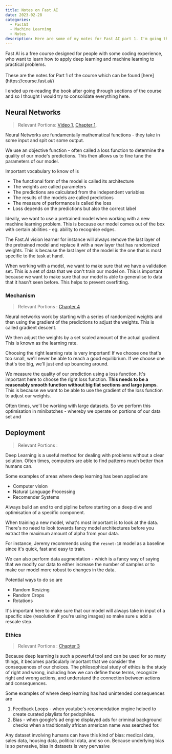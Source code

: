 ```yaml
---
title: Notes on Fast AI
date: 2023-02-28
categories:
  - FastAI
  - Machine Learning
  - Notes
description: Here are some of my notes for Fast AI part 1. I'm going through the course and the book and I'm trying to consolidate everything here.
---
```


<Callout>
Fast AI is a free course designed for people with some coding experience, who want to learn how to apply deep learning and machine learning to practical problems. <br /><br />These are the notes for Part 1 of the course which can be found [here](https://course.fast.ai/)
</Callout>

I ended up re-reading the book after going through sections of the course and so I thought I would try to consolidate everything here.

## Neural Networks

> Relevant Portions: [Video 1](https://www.youtube.com/watch?v=8SF_h3xF3cE), [Chapter 1](https://github.com/fastai/fastbook/blob/master/01_intro.ipynb), 

Neural Networks are fundamentally mathematical functions - they take in some input and spit out some output. 

<KommyImage blogImage={true} src = "https://pbs.twimg.com/media/FtuMEGpacAAOIil?format=png&name=medium" height = {400} width = {400} />

<StaticTweet id="1647063793200160768" />

We use an objective function - often called a loss function to determine the quality of our mode's predictions. This then allows us to fine tune the parameters of our model.

Important vocabulary to know of is 
- The functional form of the model is called its architecture
- The weights are called parameters
- The predictions are calculated from the independent variables
- The results of the models are called predictions
- The measure of performance is called the loss
- Loss depends on the predictions but also the correct label

Ideally, we want to use a pretrained model when working with a new machine learning problem. This is because our model comes out of the box with certain abilities - eg. ability to recognise edges. 

The Fast.AI vision learner for instance will always remove the last layer of the pretrained model and replace it with a new layer that has randomized weights. This is because the last layer of the model is the one that is most specific to the task at hand.

When working with a model, we want to make sure that we have a validation set. This is a set of data that we don't train our model on. This is important because we want to make sure that our model is able to generalise to data that it hasn't seen before. This helps to prevent overfitting.

### Mechanism

> Relevant Portions : [Chapter 4](https://github.com/fastai/fastbook/blob/master/04_mnist_basics.ipynb) 

Neural networks work by starting with a series of randomized weights and then using the gradient of the predictions to adjust the weights. This is called gradient descent.

<KommyImage blogImage = {true} src = "https://github.com/ivanleomk/personal_website_v3/assets/45760326/9d11bae7-b4e1-46c5-b724-46cee702a369" height = "400" width = "400" alt = "Learning Rate Image" />

We then adjust the weights by a set scaled amount of the actual gradient. This is known as the learning rate. 

<Callout>
Choosing the right learning rate is very important! If we choose one that's too small, we'll never be able to reach a good equilibrium. If we choose one that's too big, we'll just end up bouncing around.
</Callout>

We measure the quality of our prediction using a loss function. It's important here to choose the right loss function. **This needs to be a reasonably smooth function without big flat sections and large jumps**. This is because we want to be able to use the gradient of the loss function to adjust our weights.

Often times, we'll be working with large datasets. So we perform this optimisation in minibatches - whereby we operate on portions of our data set and 

## Deployment

> Relevant Portions : 

Deep Learning is a useful method for dealing with problems without a clear solution. Often times, computers are able to find patterns much better than humans can.

Some examples of areas where deep learning has been applied are
- Computer vision
- Natural Language Processing
- Recomender Systems

Always build an end to end pipline before starting on a deep dive and optimisation of a specific component. 


When training a new model, what's most important is to look at the data. There's no need to look towards fancy model architectures before you extract the maximum amount of alpha from your data.

<StaticTweet id="1647275727182770176" />

For instance, Jeremy recommends using the `resnet-18` model as a baseline since it's quick, fast and easy to train.

We can also perform data augmentation - which is a fancy way of saying that we modify our data to either increase the number of samples or to make our model more robust to changes in the data.

Potential ways to do so are
- Random Resizing
- Random Crops
- Rotations

It's important here to make sure that our model will always take in input of a specific size (resolution if you're using images) so make sure u add a rescale step.

### Ethics
> Relevant Portions : [Chapter 3](https://github.com/fastai/fastbook/blob/master/03_ethics.ipynb)

Because deep learning is such a powerful tool and can be used for so many things, it becomes particularly important that we consider the consequences of our choices. The philosophical study of ethics is the study of right and wrong, including how we can define those terms, recognize right and wrong actions, and understand the connection between actions and consequences.

Some examples of where deep learning has had unintended consequences are 
1. Feedback Loops - when youtube's recomendation engine helped to create curated playlists for pedophiles.
2. Bias - when google's ad engine displayed ads for criminal background checks when a traditionally african american name was searched for.


<Callout>
Any dataset involving humans can have this kind of bias: medical data, sales data, housing data, political data, and so on. Because underlying bias is so pervasive, bias in datasets is very pervasive
</Callout>


